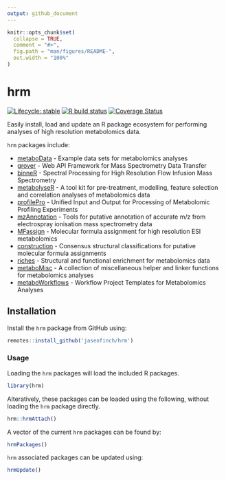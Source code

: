 ```yaml
---
output: github_document
---
```


<!-- README.md is generated from README.Rmd. Please edit that file -->

```r
knitr::opts_chunk$set(
  collapse = TRUE,
  comment = "#>",
  fig.path = "man/figures/README-",
  out.width = "100%"
)
```

# hrm

<!-- badges: start -->
[![Lifecycle: stable](https://img.shields.io/badge/lifecycle-stable-brightgreen.svg)](https://lifecycle.r-lib.org/articles/stages.html#stable)
[![R build status](https://github.com/jasenfinch/hrm/workflows/R-CMD-check/badge.svg)](https://github.com/jasenfinch/hrm/actions)
[![Coverage Status](https://img.shields.io/codecov/c/github/jasenfinch/hrm/master.svg)](https://codecov.io/github/jasenfinch/hrm?branch=master)
<!-- badges: end -->

Easily install, load and update an R package ecosystem for performing analyses of high resolution metabolomics data.

`hrm` packages include:

* [metaboData](https://aberHRML.github.io/metaboData) - Example data sets for metabolomics analyses
* [grover](https://jasenfinch.github.io/grover) - Web API Framework for Mass Spectrometry Data Transfer
* [binneR](https://aberHRML.github.io/binneR) - Spectral Processing for High Resolution Flow Infusion Mass Spectrometry
* [metabolyseR](https://jasenfinch.github.io/metabolyseR) - A tool kit for pre-treatment, modelling, feature selection and correlation analyses of metabolomics data
* [profilePro](https://jasenfinch.github.io/profilePro) - Unified Input and Output for Processing of Metabolomic Profiling Experiments
* [mzAnnotation](https://jasenfinch.github.io/mzAnnotation) -  Tools for putative annotation of accurate m/z from electrospray ionisation mass spectrometry data
* [MFassign](https://github.com/jasenfinch/MFassign) - Molecular formula assignment for high resolution ESI metabolomics
* [construction](https://github.com/jasenfinch/construction) - Consensus structural classifications for putative molecular formula assignments
* [riches](https://jasenfinch.github.io/riches) - Structural and functional enrichment for metabolomics data
* [metaboMisc](https://jasenfinch.github.io/metaboMisc) - A collection of miscellaneous helper and linker functions for metabolomics analyses
* [metaboWorkflows](https://jasenfinch.github.io/metaboWorkflows) - Workflow Project Templates for Metabolomics Analyses

## Installation

Install the `hrm` package from GitHub using:

```r
remotes::install_github('jasenfinch/hrm')
```

### Usage

Loading the `hrm` packages will load the included R packages.

```r
library(hrm)
```

Alteratively, these packages can be loaded using the following, without loading the `hrm` package directly.

```r
hrm::hrmAttach()
```

A vector of the current `hrm` packages can be found by:

```r
hrmPackages()
```

`hrm` associated packages can be updated using:

```r
hrmUpdate()
```
